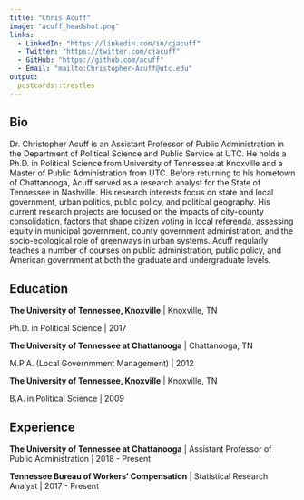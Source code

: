 ```yaml
---
title: "Chris Acuff"
image: "acuff_headshot.png"
links:
  - LinkedIn: "https://linkedin.com/in/cjacuff"
  - Twitter: "https://twitter.com/cjacuff"
  - GitHub: "https://github.com/acuff"
  - Email: "mailto:Christopher-Acuff@utc.edu"
output:
  postcards::trestles
---
```

 
## Bio

Dr. Christopher Acuff is an Assistant Professor of Public Administration in the Department of Political Science and Public Service at UTC. He holds a Ph.D. in Political Science from University of Tennessee at Knoxville and a Master of Public Administration from UTC. Before returning to his hometown of Chattanooga, Acuff served as a research analyst for the State of Tennessee in Nashville. His research interests focus on state and local government, urban politics, public policy, and political geography. His current research projects are focused on the impacts of city-county consolidation, factors that shape citizen voting in local referenda, assessing equity in municipal government, county government administration, and the socio-ecological role of greenways in urban systems. Acuff regularly teaches a number of courses on public administration, public policy, and American government at both the graduate and undergraduate levels. 

## Education

**The University of Tennessee, Knoxville** | Knoxville, TN

Ph.D. in Political Science | 2017

**The University of Tennessee at Chattanooga** | Chattanooga, TN

M.P.A. (Local Governmment Management) | 2012

**The University of Tennessee, Knoxville** | Knoxville, TN

B.A. in Political Science | 2009

## Experience

**The University of Tennessee at Chattanooga** | Assistant Professor of Public Administration | 2018 - Present

**Tennessee Bureau of Workers' Compensation** | Statistical Research Analyst | 2017 - Present
